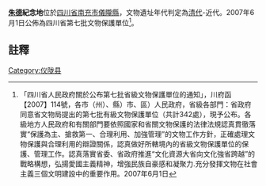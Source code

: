 {{msg:四川省文物保護單位
|名稱 = 朱德紀念地
|編號 = 293
|圖片 = 
|級別 = S7
|分類 = 
|時代 = [[清代|清代]]-近代
|地点 = [[四川省|四川省]][[南充市|南充市]][[儀隴縣|儀隴縣]]
|坐標 =
|登錄 = 2007年6月1日
}}
'''[[朱德|朱德]]紀念地'''位於[[四川省|四川省]][[南充市|南充市]][[儀隴縣|儀隴縣]]，文物遺址年代判定為[[清代|清代]]-近代。2007年6月1日公佈為四川省第七批文物保護單位<ref>「四川省人民政府關於公布第七批省級文物保護單位的通知」，川府函【2007】114號，各市（州）、縣）市、區）人民政府，省級各部門：省政府同意省文物局提出的第七批有級文物保護單位（共計342處），現予公布。各級地方人民政府和有關部門要依照國家和省關文物保護的法律法規認真貫徹落實“保護為主、搶救第一、合理利用、加強管理”的文物工作方針，正確處理文物保護與合理利用的辯證關係，認真做好所轄境內的省級文物保護單位的保護、管理工作。認真落實省委、省政府推進“文化資源大省向文化強省跨越”的戰略構想，弘揚愛國主義精神，增強民族自豪感和凝聚力.充分發揮文物在社會主義三個文明建設中的重要作用。2007年6月1日</ref>。
==註釋==
{{reflist}}
{{文物保護單位小作品}}

[[Category:仪陇县|Category:仪陇县]]